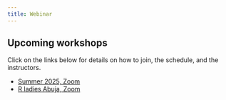 ```yaml
---
title: Webinar
---
```


## Upcoming workshops

Click on the links below for details on how to join, the schedule, and the instructors.

- [Summer 2025, Zoom](webinar/summer-2025.html)
- [R ladies Abuja, Zoom](webinar/rladiesabuja.html)

